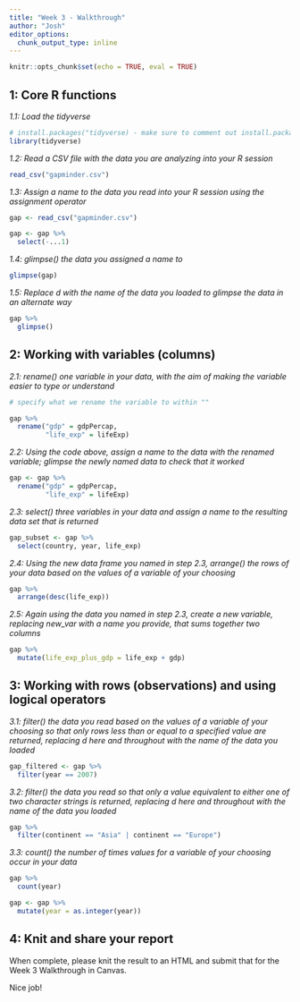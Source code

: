 ```yaml
---
title: "Week 3 - Walkthrough"
author: "Josh"
editor_options: 
  chunk_output_type: inline
---
```


```r
knitr::opts_chunk$set(echo = TRUE, eval = TRUE)
```

## 1: Core R functions

*1.1: Load the tidyverse*

```r
# install.packages("tidyverse) - make sure to comment out install.packages
library(tidyverse)
```

*1.2: Read a CSV file with the data you are analyzing into your R session*

```r
read_csv("gapminder.csv")
```

*1.3: Assign a name to the data you read into your R session using the assignment operator*

```r
gap <- read_csv("gapminder.csv")

gap <- gap %>% 
  select(-...1)
```

*1.4: glimpse() the data you assigned a name to*

```r
glimpse(gap)
```

*1.5: Replace d with the name of the data you loaded to glimpse the data in an alternate way*

```r
gap %>% 
  glimpse()

```

## 2: Working with variables (columns)

*2.1: rename() one variable in your data, with the aim of making the variable easier to type or understand*

```r
# specify what we rename the variable to within ""

gap %>% 
  rename("gdp" = gdpPercap,
         "life_exp" = lifeExp)
```

*2.2: Using the code above, assign a name to the data with the renamed variable; glimpse the newly named data to check that it worked*

```r
gap <- gap %>% 
  rename("gdp" = gdpPercap,
         "life_exp" = lifeExp)
```

*2.3: select() three variables in your data and assign a name to the resulting data set that is returned*

```r
gap_subset <- gap %>% 
  select(country, year, life_exp)
```

*2.4: Using the new data frame you named in step 2.3, arrange() the rows of your data based on the values of a variable of your choosing*

```r
gap %>% 
  arrange(desc(life_exp))
```

*2.5: Again using the data you named in step 2.3, create a new variable, replacing new_var with a name you provide, that sums together two columns*

```r
gap %>% 
  mutate(life_exp_plus_gdp = life_exp + gdp)
```

## 3: Working with rows (observations) and using logical operators

*3.1: filter() the data you read based on the values of a variable of your choosing so that only rows less than or equal to a specified value are returned, replacing d here and throughout with the name of the data you loaded*

```r
gap_filtered <- gap %>% 
  filter(year == 2007)
```

*3.2: filter() the data you read so that only a value equivalent to either one of two character strings is returned, replacing d here and throughout with the name of the data you loaded*

```r
gap %>% 
  filter(continent == "Asia" | continent == "Europe")
```

*3.3: count() the number of times values for a variable of your choosing occur in your data*

```r
gap %>% 
  count(year)

gap <- gap %>% 
  mutate(year = as.integer(year))
```

## 4: Knit and share your report

When complete, please knit the result to an HTML and submit that for the Week 3 Walkthrough in Canvas. 

Nice job!
